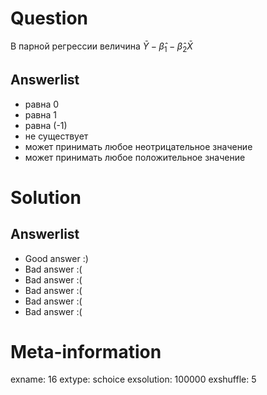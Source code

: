 Question
========
В парной регрессии величина $\bar Y - \hat\beta_1 - \hat\beta_2 \bar X$


Answerlist
----------
*  равна 0
*  равна 1
*  равна (-1)
*  не существует
*  может принимать любое неотрицательное значение
*  может принимать любое положительное значение

Solution
========

Answerlist
----------
*  Good answer :)
*  Bad answer :(
*  Bad answer :(
*  Bad answer :(
*  Bad answer :(
*  Bad answer :(

Meta-information
================
exname: 16
extype: schoice
exsolution: 100000
exshuffle: 5
